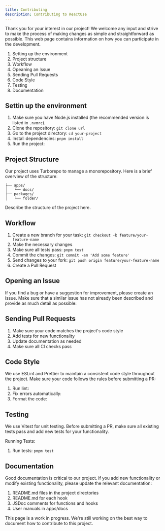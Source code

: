 ```yaml
---
title: Contributing
description: Contributing to ReactUse
---
```


Thank you for your interest in our project! We welcome any input and strive to make the process of making changes as simple and straightforward as possible. This web page contains information on how you can participate in the development.

1. Setting up the environment
2. Project structure
3. Workflow
4. Opeaning an Issue
5. Sending Pull Requests
6. Code Style
7. Testing
8. Documentation

## Settin up the environment

1. Make sure you have Node.js installed (the recommended version is listed in `.nvmrc`).
2. Clone the repository: `git clone url`
3. Go to the project directory: `cd your-project`
4. Install dependencies: `pnpm install`
5. Run the project:

## Project Structure

Our project uses Turborepo to manage a monorepository. Here is a brief overview of the structure:

```
├── apps/
│   └── docs/
├── packages/
│   └── folder/
```

Describe the structure of the project here.

## Workflow

1. Create a new branch for your task: `git checkout -b feature/your-feature-name`
2. Make the necessary changes
3. Make sure all tests pass: `pnpm test`
4. Commit the changes: `git commit -am 'Add some feature'`
5. Send changes to your fork: `git push origin feature/your-feature-name`
6. Create a Pull Request

## Opening an Issue

If you find a bug or have a suggestion for improvement, please create an issue. Make sure that a similar issue has not already been described and provide as much detail as possible:

## Sending Pull Requests

1. Make sure your code matches the project's code style
2. Add tests for new functionality
3. Update documentation as needed
4. Make sure all CI checks pass

## Code Style

We use ESLint and Prettier to maintain a consistent code style throughout the project. Make sure your code follows the rules before submitting a PR:

1. Run lint:
2. Fix errors automatically:
3. Format the code:

## Testing

We use Vitest for unit testing. Before submitting a PR, make sure all existing tests pass and add new tests for your functionality.

Running Tests:

1. Run tests: `pnpm test`

## Documentation

Good documentation is critical to our project. If you add new functionality or modify existing functionality, please update the relevant documentation:

1. README.md files in the project directories
2. README.md for each hook
3. JSDoc comments for functions and hooks
4. User manuals in apps/docs

<Callout type="error">
  This page is a work in progress. We're still working on the best way to
  document how to contribute to this project.
</Callout>

